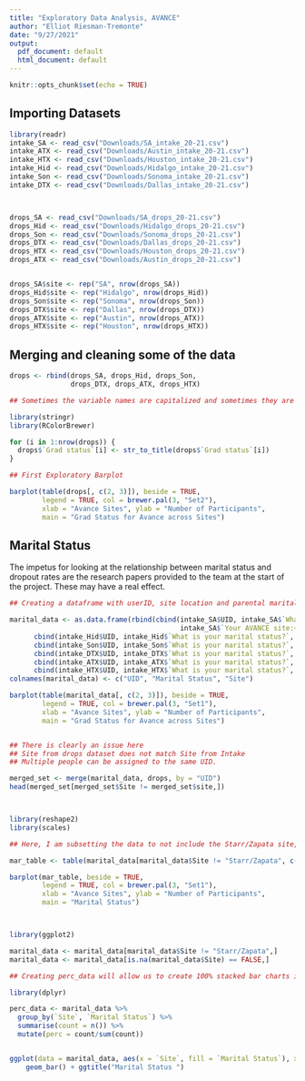 ```yaml
---
title: "Exploratory Data Analysis, AVANCE"
author: "Elliot Riesman-Tremonte"
date: "9/27/2021"
output:
  pdf_document: default
  html_document: default
---
```


```r
knitr::opts_chunk$set(echo = TRUE)
```

## Importing Datasets

```r
library(readr)
intake_SA <- read_csv("Downloads/SA_intake_20-21.csv")
intake_ATX <- read_csv("Downloads/Austin_intake_20-21.csv")
intake_HTX <- read_csv("Downloads/Houston_intake_20-21.csv")
intake_Hid <- read_csv("Downloads/Hidalgo_intake_20-21.csv")
intake_Son <- read_csv("Downloads/Sonoma_intake_20-21.csv")
intake_DTX <- read_csv("Downloads/Dallas_intake_20-21.csv")



drops_SA <- read_csv("Downloads/SA_drops_20-21.csv")
drops_Hid <- read_csv("Downloads/Hidalgo_drops_20-21.csv")
drops_Son <- read_csv("Downloads/Sonoma_drops_20-21.csv")
drops_DTX <- read_csv("Downloads/Dallas_drops_20-21.csv")
drops_HTX <- read_csv("Downloads/Houston_drops_20-21.csv")
drops_ATX <- read_csv("Downloads/Austin_drops_20-21.csv")


drops_SA$site <- rep("SA", nrow(drops_SA))
drops_Hid$site <- rep("Hidalgo", nrow(drops_Hid))
drops_Son$site <- rep("Sonoma", nrow(drops_Son))
drops_DTX$site <- rep("Dallas", nrow(drops_DTX))
drops_ATX$site <- rep("Austin", nrow(drops_ATX))
drops_HTX$site <- rep("Houston", nrow(drops_HTX))
```

## Merging and cleaning some of the data

```r

drops <- rbind(drops_SA, drops_Hid, drops_Son,
               drops_DTX, drops_ATX, drops_HTX)

## Sometimes the variable names are capitalized and sometimes they are not.

library(stringr)
library(RColorBrewer)

for (i in 1:nrow(drops)) {
  drops$`Grad status`[i] <- str_to_title(drops$`Grad status`[i])
}

## First Exploratory Barplot

barplot(table(drops[, c(2, 3)]), beside = TRUE,
        legend = TRUE, col = brewer.pal(3, "Set2"),
        xlab = "Avance Sites", ylab = "Number of Participants",
        main = "Grad Status for Avance across Sites")
```

## Marital Status

The impetus for looking at the relationship between marital status and dropout rates are the research papers provided to the team at the start of the project. These may have a real effect.

```r

## Creating a dataframe with userID, site location and parental marital status.

marital_data <- as.data.frame(rbind(cbind(intake_SA$UID, intake_SA$`What is your marital status?`,
                                          intake_SA$`Your AVANCE site:¬†`),
      cbind(intake_Hid$UID, intake_Hid$`What is your marital status?`, intake_Hid$`Your AVANCE site:¬†`),
      cbind(intake_Son$UID, intake_Son$`What is your marital status?`, intake_Son$`Your AVANCE site:¬†`),
      cbind(intake_DTX$UID, intake_DTX$`What is your marital status?`, intake_DTX$`Your AVANCE site:¬†`),
      cbind(intake_ATX$UID, intake_ATX$`What is your marital status?`, intake_ATX$`Your AVANCE site:¬†`),
      cbind(intake_HTX$UID, intake_HTX$`What is your marital status?`, intake_HTX$`Your AVANCE site:¬†`)))
colnames(marital_data) <- c("UID", "Marital Status", "Site")

barplot(table(marital_data[, c(2, 3)]), beside = TRUE,
        legend = TRUE, col = brewer.pal(3, "Set1"),
        xlab = "Avance Sites", ylab = "Number of Participants",
        main = "Grad Status for Avance across Sites")


## There is clearly an issue here
## Site from drops dataset does not match Site from Intake
## Multiple people can be assigned to the same UID.

merged_set <- merge(marital_data, drops, by = "UID")
head(merged_set[merged_set$Site != merged_set$site,])



library(reshape2)
library(scales)

## Here, I am subsetting the data to not include the Starr/Zapata site, due to data incompletion.

mar_table <- table(marital_data[marital_data$Site != "Starr/Zapata", c(2, 3)])

barplot(mar_table, beside = TRUE,
        legend = TRUE, col = brewer.pal(3, "Set1"),
        xlab = "Avance Sites", ylab = "Number of Participants",
        main = "Marital Status")



library(ggplot2)

marital_data <- marital_data[marital_data$Site != "Starr/Zapata",]
marital_data <- marital_data[is.na(marital_data$Site) == FALSE,]

## Creating perc_data will allow us to create 100% stacked bar charts in the future, as opposed to frequency bar charts.

library(dplyr)

perc_data <- marital_data %>% 
  group_by(`Site`, `Marital Status`) %>% 
  summarise(count = n()) %>% 
  mutate(perc = count/sum(count))


ggplot(data = marital_data, aes(x = `Site`, fill = `Marital Status`), xlab = "Site", ylab = "Number of Participants") + 
    geom_bar() + ggtitle("Marital Status ")

```
